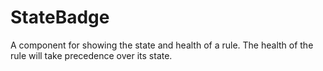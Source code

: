 
# StateBadge

A component for showing the state and health of a rule. The health of the rule will take precedence over its state.
